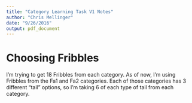 ```yaml
---
title: "Category Learning Task V1 Notes"
author: "Chris Mellinger"
date: "9/26/2016"
output: pdf_document
---
```


# Choosing Fribbles

I'm trying to get 18 Fribbles from each category. As of now, I'm using Fribbles from the Fa1 and Fa2 categories. Each of those categories has 3 different "tail" options, so I'm taking 6 of each type of tail from each category.
